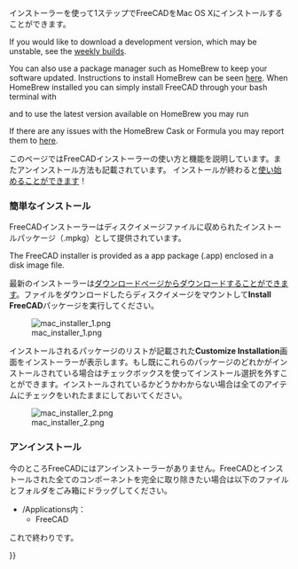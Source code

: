 <languages/>

{{Docnav/ja
|[[Installing_on_Linux/ja|Linuxへのインストール]]
|[[Installing_additional_components/ja|付加コンポーネントのインストール]]
}}

<div class="mw-translate-fuzzy">
インストーラーを使って1ステップでFreeCADをMac OS Xにインストールすることができます。<br>
</div>

If you would like to download a development version, which may be unstable, see the [https://github.com/FreeCAD/FreeCAD/releases weekly builds].

You can also use a package manager such as HomeBrew to keep your software updated. Instructions to install HomeBrew can be seen [https://brew.sh/ here]. When HomeBrew installed you can simply install FreeCAD through your bash terminal with 

{{Code|code=
brew install --cask freecad
}}

and to use  the latest version available on HomeBrew you may run

{{Code|code=
brew install freecad
}}

If there are any issues with the HomeBrew Cask or Formula you may report them to [https://github.com/FreeCAD/homebrew-freecad here]. 

<div class="mw-translate-fuzzy">
このページではFreeCADインストーラーの使い方と機能を説明しています。またアンインストール方法も記載されています。
インストールが終わると[[Getting started/jp |使い始めることができます]]！
</div>

<span id="Simple_installation"></span>
=== 簡単なインストール ===
FreeCADインストーラーはディスクイメージファイルに収められたインストールパッケージ（.mpkg）として提供されています。

The FreeCAD installer is provided as a app package (.app) enclosed in a disk image file.

最新のインストーラーは[[Download|ダウンロードページ]]からダウンロードすることができます。ファイルをダウンロードしたらディスクイメージをマウントして'''Install FreeCAD'''パッケージを実行してください。

[[File:mac_installer_1.png]]

<div class="mw-translate-fuzzy">
インストールされるパッケージのリストが記載された'''Customize Installation'''画面をインストーラーが表示します。もし既にこれらのパッケージのどれかがインストールされている場合はチェックボックスを使ってインストール選択を外すことができます。インストールされているかどうかわからない場合は全てのアイテムにチェックをいれたままにしておいてください。

[[File:mac_installer_2.png]]
</div>

<span id="Uninstallation"></span>
=== アンインストール ===

今のところFreeCADにはアンインストーラーがありません。FreeCADとインストールされた全てのコンポーネントを完全に取り除きたい場合は以下のファイルとフォルダをごみ箱にドラッグしてください。

<div class="mw-translate-fuzzy">
*/Applications内：
**FreeCAD
</div>

<div class="mw-translate-fuzzy">
これで終わりです。
</div>


{{Docnav/ja
|[[Installing_on_Linux/ja|Linuxへのインストール]]
|[[Installing_additional_components/ja|付加コンポーネントのインストール]]
}}

{{Userdocnavi{{#translation:}}}}
